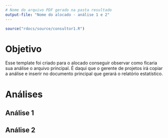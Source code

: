 ```yaml
---
# Nome do arquivo PDF gerado na pasta resultado
output-file: "Nome do alocado - análise 1 e 2"
---
```


```r
source("rdocs/source/consultor1.R")
```

# Objetivo

Esse template foi criado para o alocado conseguir observar como ficaria sua análise o arquivo principal. É daqui que o gerente de projetos irá copiar a análise e inserir no documento principal que gerará o relatório estatístico.

# Análises

## Análise 1

## Análise 2